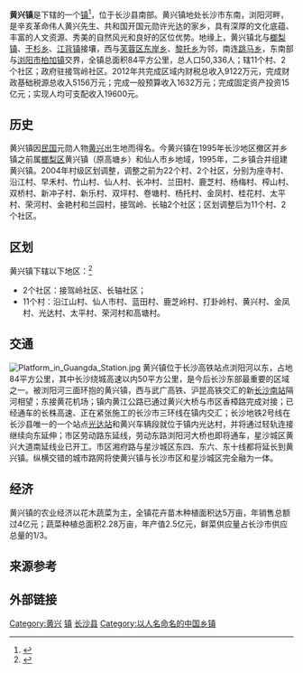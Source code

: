 {{多個問題|
{{copypaste|time=2018-05-29T00:43:53+00:00}}
{{newsrelease|time=2018-05-29T00:43:53+00:00}}
{{Unreferenced |time=2009-12-20T04:11:28+00:00 }}
}}
{{中国乡级行政区
|景观照片文件名 = Huangxing Town of Changsha County.jpg
|景观照片描述 = 
|汉语拼音 = 
|其他语言 = 
|其他语言名称 = 
|旧称 = 
|地名出处 = [[黄兴|黄兴]]出生地
|位置图文件名 = 
|位置图描述 = 
|自定义图片 = 
|建置时间 = 
|政府驻地 = 接驾岭
|毗邻 = 
|总面积 = 79[[公里|公里]]
|总人口 = 
|总人口年份 = 
|户籍人口 = 
|户籍人口年份 = 
|常住人口 = 
|常住人口年份 = 
|人口密度 = 
|GDP = 
|GDP年份 = 
|邮政编码 = 
|电话区号 = 731
|官方网站 =
|网站名称 = 
|43/01/21/102/000}}
'''黄兴镇'''是{{PRC admin/fullname|43/01/21/102/000|3}}下辖的一个[[行政建制镇|镇]]<ref>{{PRC admin/ref sgc|{{PRC admin/parent|43/01/21/102/000}}}}</ref>，位于长沙县南部。黄兴镇地处长沙市东南，浏阳河畔，是辛亥革命伟人黄兴先生、共和国开国元勋许光达的家乡，具有深厚的文化底蕴、丰富的人文资源、秀美的自然风光和良好的区位优势。地缘上，黄兴镇北与[[榔梨镇|榔梨镇]]、[[干杉乡|干杉乡]]、[[江背镇_(长沙县)|江背镇]]接壤，西与[[芙蓉区|芙蓉区]][[东岸乡_(长沙市)|东岸乡]]、[[黎托乡|黎托乡]]为邻，南连[[跳马乡|跳马乡]]，东南部与[[浏阳市|浏阳市]][[柏加镇|柏加镇]]交界，全镇总面积84平方公里，总人口50,336人；辖11个村、2个社区；政府驻接驾岭社区。2012年共完成区域内财税总收入9122万元，完成财政基础税源总收入5156万元；完成一般预算收入1632万元；完成固定资产投资15亿元；实现人均可支配收入19600元。

==历史==
黄兴镇因[[中華民國|民国]]元勋人物[[黄兴|黄兴]]出生地而得名。今黄兴镇在1995年长沙地区撤区并乡镇之前属[[榔梨区|榔梨区]]黄兴镇（原高塘乡）和仙人市乡地域，1995年，二乡镇合并组建黄兴镇。2004年村级区划调整，调整之前为22个村、2个社区，分别为座寺村、沿江村、早禾村、竹山村、仙人村、长冲村、兰田村、鹿芝村、杨梅村、榨山村、双桥村、新冲子村、新乐村、双坪村、卷塘村、杨托村、金凤村、桂花村、太平村、荣河村、金艳村和兰园村，接驾岭、长轴2个社区；区划调整后为11个村、2个社区。

==区划==
黄兴镇下辖以下地区：<ref>{{PRC admin/ref sgc|43/01/21/102/000}}</ref>

* 2个社区：接驾岭社区、长轴社区；
* 11个村：沿江山村、仙人市村、蓝田村、鹿芝岭村、打卦岭村、黄兴村、金凤村、光达村、太平村、荣河村和高塘村。

==交通==
[[File:Platform_in_Guangda_Station.jpg|thumb]]
黄兴镇位于长沙高铁站点浏阳河以东，占地84平方公里，其中长沙绕城高速以内50平方公里，是今后长沙东部最重要的区域之一。被浏阳河三面环抱的黄兴镇，西与武广高铁、沪昆高铁交汇的新[[长沙南站|长沙南站]]隔河相望；东接黄花机场；镇内黄江公路已通过黄兴大桥与市区香樟路完成对接；已经通车的长株高速、正在紧张施工的长沙市三环线在镇内交汇；长沙地铁2号线在长沙县唯一的一个站点[[光达站|光达站]]和黄兴车辆段就位于镇内光达村，并将通过轻轨连接继续向东延伸；市区劳动路东延线，劳动东路浏阳河大桥也即将通车，星沙城区黄兴大道南延线业已开工。市区湘府路与星沙城区东四、东六、东十线都将延长到黄兴镇。纵横交错的城市路网将使黄兴镇与长沙市区和星沙城区完全融为一体。

==经济==
黄兴镇的农业经济以花木蔬菜为主，全镇花卉苗木种植面积达5万亩，年销售总额过4亿元；蔬菜种植总面积2.28万亩，年产值2.5亿元，鲜菜供应量占长沙市供应总量的1/3。

==来源参考==
{{Reflist}}

==外部链接==

{{长沙县行政区划}}
[[Category:黄兴|Category:黄兴]]
[[Category:长沙县行政区划|镇]]
[[Category:长沙乡镇|长沙县]]
[[Category:以人名命名的中国乡镇|Category:以人名命名的中国乡镇]]
